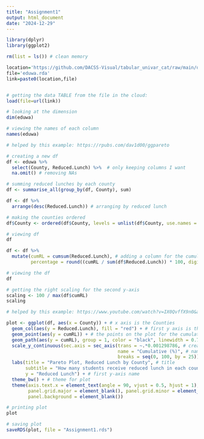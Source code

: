 ```yaml
---
title: "Assignment1"
output: html_document
date: "2024-12-29"
---
```


```r

library(dplyr)
library(ggplot2)

```


```r

rm(list = ls()) # clean memory

location='https://github.com/DACSS-Visual/tabular_univar_cat/raw/main/data/'
file='eduwa.rda'
link=paste0(location,file)


# getting the data TABLE from the file in the cloud:
load(file=url(link))

```

```r

# looking at the dimension
dim(eduwa)

```

```r

# viewing the names of each column
names(eduwa)

```

```r

# helped by this example: https://rpubs.com/dav1d00/ggpareto

# creating a new df
df <- eduwa %>% 
  select(County, Reduced.Lunch) %>%  # only keeping columns I want
  na.omit() # removing NAs

# summing reduced lunches by each county
df <- summarise_all(group_by(df, County), sum)

df <- df %>% 
  arrange(desc(Reduced.Lunch)) # arranging by reduced lunch

# making the counties ordered
df$County <- ordered(df$County, levels = unlist(df$County, use.names = F))

# viewing df
df

```

```r


df <- df %>%
  mutate(cumRL = cumsum(Reduced.Lunch), # adding a column for the cumulative sums
         percentage = round((cumRL / sum(df$Reduced.Lunch)) * 100, digits = 2)) # adding a column for the cumulative percentage

# viewing the df
df

```


```r

# getting the right scaling for the second y-axis
scaling <- 100 / max(df$cumRL)
scaling

```

```r

# helped by this example: https://www.youtube.com/watch?v=IX0QvffX9n0&ab_channel=stikpet

plot <- ggplot(df, aes(x = County)) + # x axis is the Counties
  geom_col(aes(y = Reduced.Lunch), fill = "red") + # first y axis is the count of Reduced Lunch for each county
  geom_point(aes(y = cumRL)) + # the points on the plot for the cumulation of students in the state who receive reduced lunch
  geom_path(aes(y = cumRL), group = 1, color = "black", linewidth = 0.7) + # the line of cumulation
  scale_y_continuous(sec.axis = sec_axis(trans = ~.*0.001298786, # creating the second y-axis with the correct scaling
                                         name = "Cumulative (%)", # name of second y-axis
                                         breaks = seq(0, 100, by = 25))) + # how the axis numbers will be shown
  labs(title = "Pareto Plot, Reduced Lunch by County", # title
       subtitle = "How many students receive reduced lunch in each county of Wyoming", # subtitle
       y = "Reduced Lunch") + # first y-axis name
  theme_bw() + # theme for plot
  theme(axis.text.x = element_text(angle = 90, vjust = 0.5, hjust = 1), # making the x-axis readable
        panel.grid.major = element_blank(), panel.grid.minor = element_blank(), # making everything blank!
        panel.background = element_blank())

# printing plot
plot

```

```r

# saving plot
saveRDS(plot, file = "Assignment1.rds")

```


